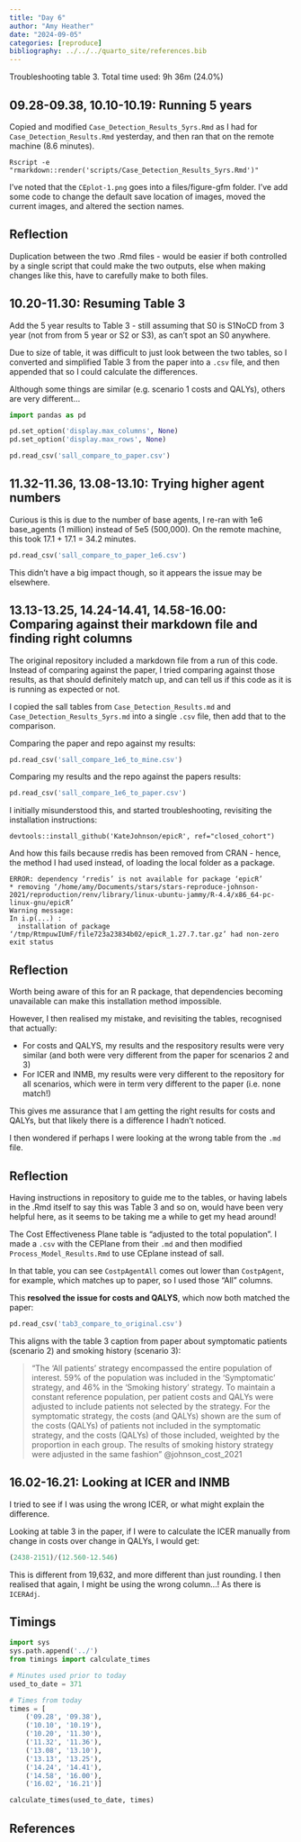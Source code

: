 ```yaml
---
title: "Day 6"
author: "Amy Heather"
date: "2024-09-05"
categories: [reproduce]
bibliography: ../../../quarto_site/references.bib
---
```


::: {.callout-note}

Troubleshooting table 3. Total time used: 9h 36m (24.0%)

:::

## 09.28-09.38, 10.10-10.19: Running 5 years

Copied and modified `Case_Detection_Results_5yrs.Rmd` as I had for `Case_Detection_Results.Rmd` yesterday, and then ran that on the remote machine (8.6 minutes).

```
Rscript -e "rmarkdown::render('scripts/Case_Detection_Results_5yrs.Rmd')"
```

I've noted that the `CEplot-1.png` goes into a files/figure-gfm folder. I've add some code to change the default save location of images, moved the current images, and altered the section names.

::: {.callout-tip}
## Reflection

Duplication between the two .Rmd files - would be easier if both controlled by a single script that could make the two outputs, else when making changes like this, have to carefully make to both files.
:::

## 10.20-11.30: Resuming Table 3

Add the 5 year results to Table 3 - still assuming that S0 is S1NoCD from 3 year (not from from 5 year or S2 or S3), as can't spot an S0 anywhere.

Due to size of table, it was difficult to just look between the two tables, so I converted and simplified Table 3 from the paper into a `.csv` file, and then appended that so I could calculate the differences.

Although some things are similar (e.g. scenario 1 costs and QALYs), others are very different...

```python
import pandas as pd

pd.set_option('display.max_columns', None)
pd.set_option('display.max_rows', None)

pd.read_csv('sall_compare_to_paper.csv')
```

## 11.32-11.36, 13.08-13.10: Trying higher agent numbers

Curious is this is due to the number of base agents, I re-ran with 1e6 base_agents (1 million) instead of 5e5 (500,000). On the remote machine, this took 17.1 + 17.1 = 34.2 minutes.

```python
pd.read_csv('sall_compare_to_paper_1e6.csv')
```

This didn't have a big impact though, so it appears the issue may be elsewhere.

## 13.13-13.25, 14.24-14.41, 14.58-16.00: Comparing against their markdown file and finding right columns

The original repository included a markdown file from a run of this code. Instead of comparing against the paper, I tried comparing against those results, as that should definitely match up, and can tell us if this code as it is is running as expected or not.

I copied the sall tables from `Case_Detection_Results.md` and `Case_Detection_Results_5yrs.md` into a single `.csv` file, then add that to the comparison.

Comparing the paper and repo against my results:

```python
pd.read_csv('sall_compare_1e6_to_mine.csv')
```

Comparing my results and the repo against the papers results:

```python
pd.read_csv('sall_compare_1e6_to_paper.csv')
```

I initially misunderstood this, and started troubleshooting, revisiting the installation instructions:

```
devtools::install_github('KateJohnson/epicR', ref="closed_cohort")
```

And how this fails because rredis has been removed from CRAN - hence, the method I had used instead, of loading the local folder as a package.

```
ERROR: dependency ‘rredis’ is not available for package ‘epicR’
* removing ‘/home/amy/Documents/stars/stars-reproduce-johnson-2021/reproduction/renv/library/linux-ubuntu-jammy/R-4.4/x86_64-pc-linux-gnu/epicR’
Warning message:
In i.p(...) :
  installation of package ‘/tmp/RtmpuwIUmF/file723a23834b02/epicR_1.27.7.tar.gz’ had non-zero exit status
```

::: {.callout-tip}
## Reflection

Worth being aware of this for an R package, that dependencies becoming unavailable can make this installation method impossible.
:::

However, I then realised my mistake, and revisiting the tables, recognised that actually:

* For costs and QALYS, my results and the respository results were very similar (and both were very different from the paper for scenarios 2 and 3)
* For ICER and INMB, my results were very different to the repository for all scenarios, which were in term very different to the paper (i.e. none match!)

This gives me assurance that I am getting the right results for costs and QALYs, but that likely there is a difference I hadn't noticed.

I then wondered if perhaps I were looking at the wrong table from the `.md` file.

::: {.callout-tip}
## Reflection

Having instructions in repository to guide me to the tables, or having labels in the .Rmd itself to say this was Table 3 and so on, would have been very helpful here, as it seems to be taking me a while to get my head around!
:::

The Cost Effectiveness Plane table is "adjusted to the total population". I made a `.csv` with the CEPlane from their `.md` and then modified `Process_Model_Results.Rmd` to use CEplane instead of sall.

In that table, you can see `CostpAgentAll` comes out lower than `CostpAgent`, for example, which matches up to paper, so I used those "All" columns.

This **resolved the issue for costs and QALYS**, which now both matched the paper:

```python
pd.read_csv('tab3_compare_to_original.csv')
```

This aligns with the table 3 caption from paper about symptomatic patients (scenario 2) and smoking history (scenario 3):

> "The ‘All patients’ strategy encompassed the entire population of interest. 59% of the population was included in the ‘Symptomatic’ strategy, and 46% in the ‘Smoking history’ strategy. To maintain a constant reference population, per patient costs and QALYs were adjusted to include patients not selected by the strategy. For the symptomatic strategy, the costs (and QALYs) shown are the sum of the costs (QALYs) of patients not included in the symptomatic strategy, and the costs (QALYs) of those included, weighted by the proportion in each group. The results of smoking history strategy were adjusted in the same fashion" @johnson_cost_2021

## 16.02-16.21: Looking at ICER and INMB

I tried to see if I was using the wrong ICER, or what might explain the difference.

Looking at table 3 in the paper, if I were to calculate the ICER manually from change in costs over change in QALYs, I would get:

```python
(2438-2151)/(12.560-12.546)
```

This is different from 19,632, and more different than just rounding. I then realised that again, I might be using the wrong column...! As there is `ICERAdj`.

## Timings

```python
import sys
sys.path.append('../')
from timings import calculate_times

# Minutes used prior to today
used_to_date = 371

# Times from today
times = [
    ('09.28', '09.38'),
    ('10.10', '10.19'),
    ('10.20', '11.30'),
    ('11.32', '11.36'),
    ('13.08', '13.10'),
    ('13.13', '13.25'),
    ('14.24', '14.41'),
    ('14.58', '16.00'),
    ('16.02', '16.21')]

calculate_times(used_to_date, times)
```

## References